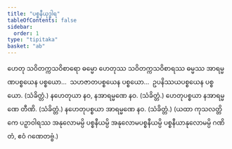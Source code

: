 ```yaml
---
title: "ပစ္စနီယုဒ္ဓါရ"
tableOfContents: false
sidebar:
  order: 1
type: "tipitaka"
basket: "ab"
---
```



<DynamicBreadcrumb />

<Division number="216">

<Paragraph number="411">
ဟေတု သဝိတက္ကသဝိစာရော ဓမ္မော ဟေတုဿ သဝိတက္ကသဝိစာရဿ ဓမ္မဿ အာရမ္မဏပစ္စယေန ပစ္စယော…  သဟဇာတပစ္စယေန ပစ္စယော…  ဥပနိဿယပစ္စယေန ပစ္စယော. (သံခိတ္တံ.)
</Paragraph>

</Division>
<Division number="217">

<Paragraph number="412">
နဟေတုယာ နဝ, နအာရမ္မဏေ နဝ. (သံခိတ္တံ.)
</Paragraph>

<Paragraph number="413">
ဟေတုပစ္စယာ နအာရမ္မဏေ တီဏိ. (သံခိတ္တံ.)
</Paragraph>

<Paragraph number="414">
နဟေတုပစ္စယာ အာရမ္မဏေ နဝ. (သံခိတ္တံ.)
</Paragraph>

<Paragraph number="415">
(ယထာ ကုသလတ္တိကေ ပဉှာဝါရဿ အနုလောမမ္ပိ ပစ္စနီယမ္ပိ အနုလောမပစ္စနီယမ္ပိ ပစ္စနီယာနုလောမမ္ပိ ဂဏိတံ, ဧဝံ ဂဏေတဗ္ဗံ.)
</Paragraph>
</Division>